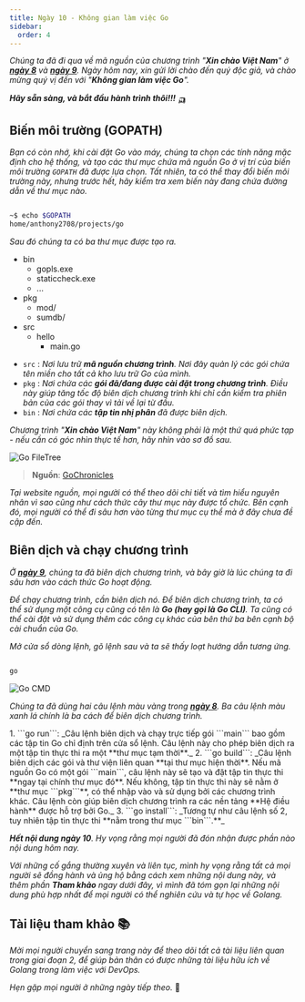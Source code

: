 ```yaml
---
title: Ngày 10 - Không gian làm việc Go
sidebar:
  order: 4
---
```



_Chúng ta đã đi qua về mã nguồn của chương trình "**Xin chào Việt Nam**" ở **[ngày 8](../day8)**
và **[ngày 9](../day9)**. Ngày hôm nay, xin gửi lời chào đến quý độc giả, và chào mừng quý vị 
đến với "**Không gian làm việc Go**"._

**_Hãy sẵn sàng, và bắt đầu hành trình thôi!!!_** 🛺

## Biến môi trường (GOPATH)

_Bạn có còn nhớ, khi cài đặt Go vào máy, chúng ta chọn các tính năng mặc định cho hệ thống, 
và tạo các thư mục chứa mã nguồn Go ở vị trí của biến môi trường ```GOPATH``` đã được 
lựa chọn. Tất nhiên, ta có thể thay đổi biến môi trường này, nhưng trước hết, hãy kiểm
tra xem biến này đang chứa đường dẫn về thư mục nào._

```bash title="Checking variable..."

~$ echo $GOPATH
home/anthony2708/projects/go

```

_Sau đó chúng ta có ba thư mục được tạo ra._

<FileTree>

- bin
  - gopls.exe
  - staticcheck.exe
  - ...
- pkg
  - mod/
  - sumdb/
- src
  - hello
    - main.go

</FileTree>

- ```src``` : _Nơi lưu trữ **mã nguồn chương trình**. Nơi đây quản lý các gói chứa tên miền cho
tất cả kho lưu trữ Go của mình._
- ```pkg``` : _Nơi chứa các **gói đã/đang được cài đặt trong chương trình**. Điều này giúp tăng
tốc độ biên dịch chương trình khi chỉ cần kiểm tra phiên bản của các gói thay vì tải về lại
từ đầu._
- ```bin``` : _Nơi chứa các **tập tin nhị phân** đã được biên dịch._

_Chương trình "**Xin chào Việt Nam**" này không phải là một thứ quá phức tạp - nếu cần có góc nhìn
thực tế hơn, hãy nhìn vào sơ đồ sau._

![Go FileTree](../../../../assets/golang/go_filetree.png)

> **Nguồn**: [GoChronicles](https://gochronicles.com/)

_Tại website nguồn, mọi người có thể theo dõi chi tiết và tìm hiểu nguyên nhân vì sao cũng như
cách thức cây thư mục này được tổ chức. Bên cạnh đó, mọi người có thể đi sâu hơn vào từng thư
mục cụ thể mà ở đây chưa đề cập đến._

## Biên dịch và chạy chương trình

_Ở **[ngày 9](../day9)**, chúng ta đã biên dịch chương trình, và bây giờ là lúc chúng ta đi sâu 
hơn vào cách thức Go hoạt động._

_Để chạy chương trình, cần biên dịch nó. Để biên dịch chương trình, ta có thể sử dụng một công
cụ cũng có tên là **Go (hay gọi là Go CLI)**. Ta cũng có thể cài đặt và sử dụng thêm các công cụ 
khác của bên thứ ba bên cạnh bộ cài chuẩn của Go._

_Mở cửa sổ dòng lệnh, gõ lệnh sau và ta sẽ thấy loạt hướng dẫn tương ứng._

```bash title="Checking Go..."

go

```

![Go CMD](../../../../assets/golang/go_cmd.png)

_Chúng ta đã dùng hai câu lệnh màu vàng trong **[ngày 8](../day8)**. Ba câu lệnh màu xanh lá chính là 
ba cách để biên dịch chương trình._

<Steps>
1. ```go run```: _Câu lệnh biên dịch và chạy trực tiếp gói ```main``` bao gồm các tập tin Go chỉ 
định trên cửa sổ lệnh. Câu lệnh này cho phép biên dịch ra một tập tin thực thi ra một **thư mục tạm
thời**._
2. ```go build```: _Câu lệnh biên dịch các gói và thư viện liên quan **tại thư mục hiện thời**. Nếu 
mã nguồn Go có một gói ```main```, câu lệnh này sẽ tạo và đặt tập tin thực thi **ngay tại chính thư
mục đó**. Nếu không, tập tin thực thi này sẽ nằm ở **thư mục ```pkg```**, có thể nhập vào và sử dụng bởi
các chương trình khác. Câu lệnh còn giúp biên dịch chương trình ra các nền tảng **Hệ điều hành** được 
hỗ trợ bởi Go._
3. ```go install```: _Tương tự như câu lệnh số 2, tuy nhiên tập tin thực thi **nằm trong thư mục
```bin```.**_
</Steps>

_**Hết nội dung ngày 10**. Hy vọng rằng mọi người đã đón nhận được phần nào nội dung hôm nay._ 

_Với những cố gắng thường xuyên và liên tục, mình hy vọng rằng tất cả mọi người sẽ đồng hành và ủng hộ bằng 
cách xem những nội dung này, và thêm phần **Tham khảo** ngay dưới đây, vì mình đã tóm gọn lại những nội dung 
phù hợp nhất để mọi người có thể nghiên cứu và tự học về Golang._

## Tài liệu tham khảo 📚

_Mời mọi người chuyển sang trang này để theo dõi tất cả tài liệu liên quan trong giai đoạn 2, 
để giúp bản thân có được những tài liệu hữu ích về Golang trong làm việc với DevOps._

<LinkCard
  title="Ngày 10 - Tham khảo"
  href="../../../reference/golang/day7"
/>

_Hẹn gặp mọi người ở những ngày tiếp theo._ 🚀